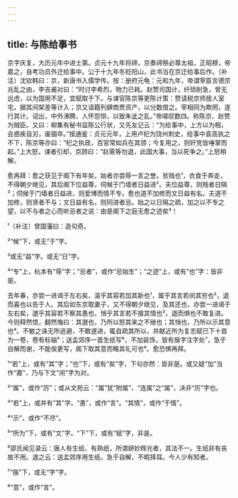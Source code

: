 ```yaml
---
---
---
```

title: 与陈给事书
---







京字庆复，大历元年中进士第。贞元十九年将禘，京奏禘祭必尊太祖，正昭穆，帝嘉之，自考功员外迁给事中。公于十九年冬贬阳山，此书当在京迁给事后作。〔补注〕沈钦韩曰：京，新唐书入儒学传。按：册府元龟：元和九年，帝谓宰臣言德宗兆乱之由，李吉甫对曰：“时讨李希烈，物力已耗。赵赞司国计，纤琐削急，曾无远虑，以为国用不足，宜赋取于下。与谏官陈京等更陈计策：赞请税京师居人室宅，据其间架差等计入；京又请籍列肆商贾资产，以分数借之。宰相同为欺罔，遂行其计。诏出，中外沸腾，人怀怨悱，以致朱泚之乱。”帝嗟叹数四。称陈京、赵赞为贼臣。又曰：柳集有秘书监陈公行状，又先友记云：“为给事中，上方以为相，会惑疾自刃，废锢卒。”按通鉴：贞元元年，上用卢杞为饶州刺史，给事中袁高执之不下，陈京等亦曰：“杞之执政，百官常如兵在其颈；今复用之，则奸党皆唾掌而起。”上大怒，谏者引却，京顾曰：“赵需等勿退，此国大事，当以死争之。”上怒稍解。

愈再拜：愈之获见于阁下有年矣，始者亦尝辱一言之誉。贫贱也¹，衣食于奔走，不得朝夕继见，其后阁下位益尊，伺候于门墙者日益进²。夫位益尊，则贱者日隔³；伺候于门墙者日益进，则爱博而情不专。愈也道不加修而文日益有名。夫道不加修，则贤者不与；文日益有名，则同进者忌。始之以日隔之疏，加之以不专之望，以不与者之心而听忌者之说：由是阁下之庭无愈之迹矣⁴！

¹〔补注〕曾国藩曰：造句奇。

²“候”下，或无“于”字。

³或无“益”字。或无“日”字。

⁴“专”上，杭本有“辱”字；“忌者”，或作“忌始生”；“之迹”上，或有“也”字：皆非是。

去年春，亦尝一进谒于左右矣，温乎其容若加其新也¹，属乎其言若闵其穷也²，退而喜也以告于人。其后如东京取妻子，又不得朝夕继见，及其还也，亦尝一进谒于左右矣，邈乎其容若不察其愚也，悄乎其言若不接其情也³，退而惧也不敢复进。今则释然悟，翻然悔曰：其邈也，乃所以怒其来之不继也；其悄也，乃所以示其意也⁴。不敏之诛无所逃避，不敢遂进，辄自疏其所以，并献近所为复志赋已下十首为一卷，卷有标轴⁵；送孟郊序一首生纸写⁶，不加装饰，皆有揩字注字处⁷，急于自解而谢，不能俟更写，阁下取其意而略其礼可也⁸。愈恐惧再拜。

¹“若”上，或有“其”字；“也”下，或有“矣”字，下句亦然：皆非是。或又疑“加”当作“嘉”，乃与下文“闵”字为对。

²“属”，或作“厉”；或从文苑云：“属”犹“附属”、“连属”之“属”，决非“厉”字也。

³“若”上，或并有“其”字。“愚”，或作“言”。“其情”，或作“于情”。

⁴“示”，或作“不尽”。

⁵“所为”下，或有“文”字。“下”下，或有“赋”字，非是。

⁶邵氏闻见录云：唐人有生纸、有熟纸，所谓妍妙辉光者，其法不一。生纸非有丧故不用。退之云：送孟郊序用生纸。急于自解，不暇择耳。今人少有知者。

⁷“揩”下，或无“字”字。

⁸“意”，或作“言”。
